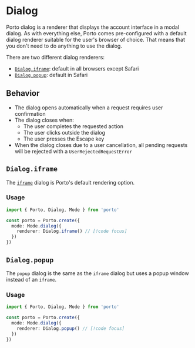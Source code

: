 # Dialog

Porto dialog is a renderer that displays the account interface in a modal dialog.
As with everything else, Porto comes pre-configured with a default dialog renderer suitable for the user's browser of choice.
That means that you don't need to do anything to use the dialog.

There are two different dialog renderers:

- [`Dialog.iframe`](#dialogiframe): default in all browsers except Safari
- [`Dialog.popup`](#dialogpopup): default in Safari

## Behavior

- The dialog opens automatically when a request requires user confirmation
- The dialog closes when:
  - The user completes the requested action
  - The user clicks outside the dialog
  - The user presses the Escape key
- When the dialog closes due to a user cancellation, all pending requests will be rejected with a `UserRejectedRequestError`

## `Dialog.iframe`

The [`iframe`](https://developer.mozilla.org/en-US/docs/Web/HTML/Reference/Elements/iframe) dialog is Porto's default rendering option.

### Usage

```ts twoslash
import { Porto, Dialog, Mode } from 'porto'

const porto = Porto.create({
  mode: Mode.dialog({
    renderer: Dialog.iframe() // [!code focus]
  })
})
```

## `Dialog.popup`

The `popup` dialog is the same as the `iframe` dialog but uses a popup window instead of an `iframe`.

### Usage

```ts twoslash
import { Porto, Dialog, Mode } from 'porto'

const porto = Porto.create({
  mode: Mode.dialog({
    renderer: Dialog.popup() // [!code focus]
  })
})
```